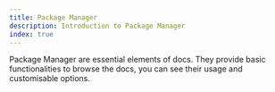 ```yaml
---
title: Package Manager
description: Introduction to Package Manager
index: true
---
```


Package Manager are essential elements of docs.
They provide basic functionalities to browse the docs, you can see their usage and customisable options.